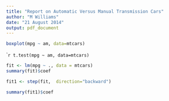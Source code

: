 ```yaml
---
title: "Report on Automatic Versus Manual Transmission Cars"
author: "M Williams"
date: "21 August 2014"
output: pdf_document
---
```

```r
boxplot(mpg ~ am, data=mtcars)
```
````r
t.test(mpg ~ am, data=mtcars)
```  

```r
fit <- lm(mpg ~ ., data = mtcars)
summary(fit)$coef
```  

```r
fit1 <- step(fit,  direction="backward")
```
```r
summary(fit1)$coef
```  
